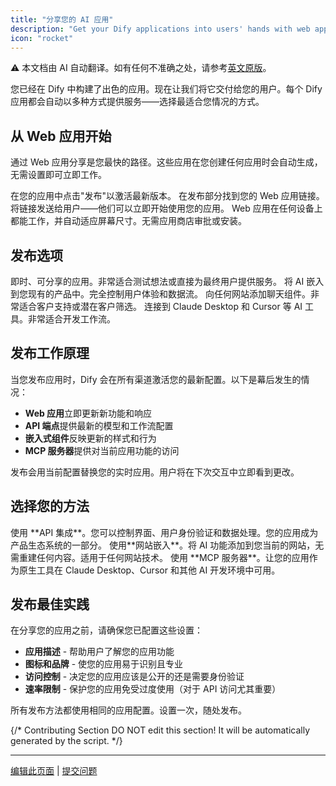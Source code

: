 ```yaml
---
title: "分享您的 AI 应用"
description: "Get your Dify applications into users' hands with web apps, APIs, embeds, and integrations"
icon: "rocket"
---
```


<Note> ⚠️ 本文档由 AI 自动翻译。如有任何不准确之处，请参考[英文原版](/en/documentation/pages/publish/README)。</Note>


您已经在 Dify 中构建了出色的应用。现在让我们将它交付给您的用户。每个 Dify 应用都会自动以多种方式提供服务——选择最适合您情况的方式。

## 从 Web 应用开始

通过 Web 应用分享是您最快的路径。这些应用在您创建任何应用时会自动生成，无需设置即可立即工作。

<Steps>
  <Step title="点击发布">
    在您的应用中点击"发布"以激活最新版本。
  </Step>
  <Step title="复制 URL">
    在发布部分找到您的 Web 应用链接。
  </Step>
  <Step title="立即分享">
    将链接发送给用户——他们可以立即开始使用您的应用。
  </Step>
</Steps>

<Tip>
Web 应用在任何设备上都能工作，并自动适应屏幕尺寸。无需应用商店审批或安装。
</Tip>

## 发布选项

<CardGroup cols={2}>
  <Card title="Web 应用" icon="globe" href="chatflow-webapp">
    即时、可分享的应用。非常适合测试想法或直接为最终用户提供服务。
  </Card>
  <Card title="API 集成" icon="code" href="developing-with-apis">
    将 AI 嵌入到您现有的产品中。完全控制用户体验和数据流。
  </Card>
  <Card title="网站嵌入" icon="window" href="embedding-in-websites">
    向任何网站添加聊天组件。非常适合客户支持或潜在客户筛选。
  </Card>
  <Card title="MCP 服务器" icon="plug" href="publish-mcp">
    连接到 Claude Desktop 和 Cursor 等 AI 工具。非常适合开发工作流。
  </Card>
</CardGroup>

## 发布工作原理

当您发布应用时，Dify 会在所有渠道激活您的最新配置。以下是幕后发生的情况：

- **Web 应用**立即更新新功能和响应
- **API 端点**提供最新的模型和工作流配置
- **嵌入式组件**反映更新的样式和行为
- **MCP 服务器**提供对当前应用功能的访问

<Warning>
发布会用当前配置替换您的实时应用。用户将在下次交互中立即看到更改。
</Warning>

## 选择您的方法

<AccordionGroup>
  <Accordion title="我想要使用 **Web 应用**。分享一个链接并在几分钟内开始收集反馈。非常适合验证想法或为非技术用户提供服务。
  </Accordion>
  
  <Accordion title="我正在构建一个产品">
    使用 **API 集成**。您可以控制界面、用户身份验证和数据处理。您的应用成为产品生态系统的一部分。
  </Accordion>
  
  <Accordion title="我有一个现有网站">
    使用**网站嵌入**。将 AI 功能添加到您当前的网站，无需重建任何内容。适用于任何网站技术。
  </Accordion>
  
  <Accordion title="我想要扩展 AI 工具">
    使用 **MCP 服务器**。让您的应用作为原生工具在 Claude Desktop、Cursor 和其他 AI 开发环境中可用。
  </Accordion>
</AccordionGroup>

## 发布最佳实践

在分享您的应用之前，请确保您已配置这些设置：

- **应用描述** - 帮助用户了解您的应用功能
- **图标和品牌** - 使您的应用易于识别且专业
- **访问控制** - 决定您的应用应该是公开的还是需要身份验证
- **速率限制** - 保护您的应用免受过度使用（对于 API 访问尤其重要）

<Check>
所有发布方法都使用相同的应用配置。设置一次，随处发布。
</Check>

{/*
Contributing Section
DO NOT edit this section!
It will be automatically generated by the script.
*/}

---

[编辑此页面](https://github.com/langgenius/dify-docs/edit/main/zh-hans/documentation/pages/publish/README.mdx) | [提交问题](https://github.com/langgenius/dify-docs/issues/new?template=docs.yml)

